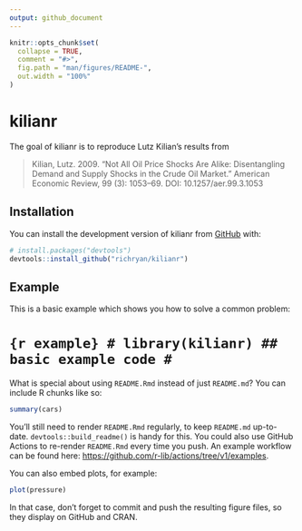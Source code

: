 ```yaml
---
output: github_document
---
```


<!-- README.md is generated from README.Rmd. Please edit that file -->

```r
knitr::opts_chunk$set(
  collapse = TRUE,
  comment = "#>",
  fig.path = "man/figures/README-",
  out.width = "100%"
)
```

# kilianr

<!-- badges: start -->
<!-- badges: end -->

The goal of kilianr is to reproduce Lutz Kilian's results from

> Kilian, Lutz. 2009. "Not All Oil Price Shocks Are Alike: Disentangling Demand and Supply Shocks in the Crude Oil Market." American Economic Review, 99 (3): 1053–69.  DOI: 10.1257/aer.99.3.1053


## Installation

You can install the development version of kilianr from [GitHub](https://github.com/) with:

``` r
# install.packages("devtools")
devtools::install_github("richryan/kilianr")
```

## Example

This is a basic example which shows you how to solve a common problem:

# ```{r example}
# library(kilianr)
## basic example code
# ```

What is special about using `README.Rmd` instead of just `README.md`? You can include R chunks like so:

```r
summary(cars)
```

You'll still need to render `README.Rmd` regularly, to keep `README.md` up-to-date. `devtools::build_readme()` is handy for this. You could also use GitHub Actions to re-render `README.Rmd` every time you push. An example workflow can be found here: <https://github.com/r-lib/actions/tree/v1/examples>.

You can also embed plots, for example:

```r
plot(pressure)
```

In that case, don't forget to commit and push the resulting figure files, so they display on GitHub and CRAN.
